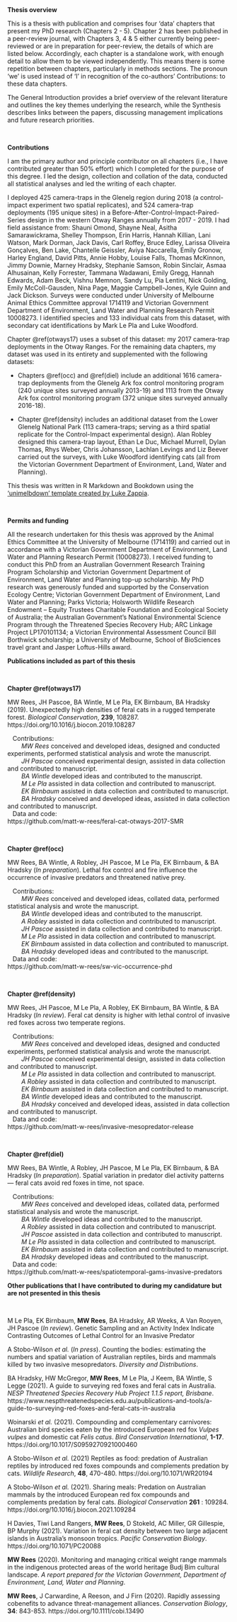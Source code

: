 $~$

**Thesis overview**

This is a thesis with publication and comprises four 'data' chapters that present my PhD research (Chapters 2 - 5). Chapter 2 has been published in a peer-review journal, with Chapters 3, 4 & 5 either currently being peer-reviewed or are in preparation for peer-review, the details of which are listed below. Accordingly, each chapter is a standalone work, with enough detail to allow them to be viewed independently. This means there is some repetition between chapters, particularly in methods sections. The pronoun ‘we’ is used instead of ‘I’ in recognition of the co-authors’ Contributions: to these data chapters. 

The General Introduction provides a brief overview of the relevant literature and outlines the key themes underlying the research, while the Synthesis describes links between the papers, discussing management implications and future research priorities. 

$~$

**Contributions**

I am the primary author and principle contributor on all chapters (i.e., I have contributed greater than 50% effort) which I completed for the purpose of this degree. I led the design, collection and collation of the data, conducted all statistical analyses and led the writing of each chapter. 

I deployed 425 camera-traps in the Glenelg region during 2018 (a control-impact experiment two spatial replicates), and 524 camera-trap deployments (195 unique sites) in a Before-After-Control-Impact-Paired-Series design in the western Otway Ranges annually from 2017 - 2019. I had field assistance from: Shauni Omond, Shayne Neal, Asitha Samarawickrama, Shelley Thompson, Erin Harris, Hannah Killian, Lani Watson, Mark Dorman, Jack Davis, Carl Roffey, Bruce Edley, Larissa Oliveira Gonçalves, Ben Lake, Chantelle Geissler, Aviya Naccarella, Emily Gronow, Harley England, David Pitts, Annie Hobby, Louise Falls, Thomas McKinnon, Jimmy Downie, Marney Hradsky, Stephanie Samson, Robin Sinclair, Asmaa Alhusainan, Kelly Forrester, Tammana Wadawani, Emily Gregg, Hannah Edwards, Adam Beck, Vishnu Memnon, Sandy Lu, Pia Lentini, Nick Golding, Emily McColl-Gausden, Nina Page, Maggie Campbell-Jones, Kyle Quinn and Jack Dickson. Surveys were conducted under University of Melbourne Animal Ethics Committee approval 1714119 and Victorian Government Department of Environment, Land Water and Planning Research Permit 10008273. I identified species and 133 individual cats from this dataset, with secondary cat identifications by Mark Le Pla and Luke Woodford.

Chapter \@ref(otways17) uses a subset of this dataset: my 2017 camera-trap deployments in the Otway Ranges. For the remaining data chapters, my dataset was used in its entirety and supplemented with the following datasets:

+ Chapters \@ref(occ) and \@ref(diel) include an additional 1616 camera-trap deployments from the Glenelg Ark fox control monitoring program (240 unique sites surveyed annually 2013-19) and 1113 from the Otway Ark fox control monitoring program (372 unique sites surveyed annually 2016-18). 

+ Chapter \@ref(density) includes an additional dataset from the Lower Glenelg National Park (113 camera-traps; serving as a third spatial replicate for the Control-Impact experimental design). Alan Robley designed this camera-trap layout, Ethan Le Duc, Michael Murrell, Dylan Thomas, Rhys Weber, Chris Johansson, Lachlan Levings and Liz Beever carried out the surveys, with Luke Woodford identifying cats (all from the Victorian Government Department of Environment, Land, Water and Planning). 

This thesis was written in R Markdown and Bookdown using the ['unimelbdown' template created by Luke Zappia](https://github.com/lazappi/unimelbdown).

$~$

**Permits and funding**

All the research undertaken for this thesis was approved by the Animal Ethics Committee at the University of Melbourne (1714119) and carried out in accordance with a Victorian Government Department of Environment, Land Water and Planning Research Permit (10008273). I received funding to conduct this PhD from an Australian Government Research Training Program Scholarship and Victorian Government Department of Environment, Land Water and Planning top-up scholarship. My PhD research was generously funded and supported by the Conservation Ecology Centre; Victorian Government Department of Environment, Land Water and Planning; Parks Victoria; Holsworth Wildlife Research Endowment – Equity Trustees Charitable Foundation and Ecological Society of Australia; the Australian Government’s National Environmental Science Program through the Threatened Species Recovery Hub; ARC Linkage Project LP170101134; a Victorian Environmental Assessment Council Bill Borthwick scholarship; a University of Melbourne, School of BioSciences travel grant and Jasper Loftus-Hills award.



\newpage

**Publications included as part of this thesis**

$~$

**Chapter \@ref(otways17)**

MW Rees, JH Pascoe, BA Wintle, M Le Pla, EK Birnbaum, BA Hradsky (2019). Unexpectedly high densities of feral cats in a rugged temperate forest. *Biological Conservation*, **239**, 108287. https://doi.org/10.1016/j.biocon.2019.108287

|    Contributions:
|         *MW Rees* conceived and developed ideas, designed and conducted experiments, performed statistical analysis and wrote the manuscript.
|         *JH Pascoe* conceived experimental design, assisted in data collection and contributed to manuscript.
|         *BA Wintle* developed ideas and contributed to the manuscript.
|         *M Le Pla* assisted in data collection and contributed to manuscript.
|         *EK Birnbaum* assisted in data collection and contributed to manuscript.
|         *BA Hradsky* conceived and developed ideas, assisted in data collection and contributed to manuscript.

|    Data and code:
| https://github.com/matt-w-rees/feral-cat-otways-2017-SMR

$~$

**Chapter \@ref(occ)**

MW Rees, BA Wintle, A Robley, JH Pascoe, M Le Pla, EK Birnbaum, & BA Hradsky (*In preparation*). Lethal fox control and fire influence the occurrence of invasive predators and threatened native prey.

|    Contributions:
|         *MW Rees* conceived and developed ideas, collated data, performed statistical analysis and wrote the manuscript.
|         *BA Wintle* developed ideas and contributed to the manuscript.
|         *A Robley* assisted in data collection and contributed to manuscript.
|         *JH Pascoe* assisted in data collection and contributed to manuscript.
|         *M Le Pla* assisted in data collection and contributed to manuscript.
|         *EK Birnbaum* assisted in data collection and contributed to manuscript.
|         *BA Hradsky* developed ideas and contributed to the manuscript.

|    Data and code:
| https://github.com/matt-w-rees/sw-vic-occurrence-phd


$~$

**Chapter \@ref(density)**

MW Rees, JH Pascoe, M Le Pla, A Robley, EK Birnbaum, BA Wintle, & BA Hradsky (*In review*). Feral cat density is higher with lethal control of invasive red foxes across two temperate regions.

|    Contributions:
|         *MW Rees* conceived and developed ideas, designed and conducted experiments, performed statistical analysis and wrote the manuscript.
|         *JH Pascoe* conceived experimental design, assisted in data collection and contributed to manuscript.
|         *M Le Pla* assisted in data collection and contributed to manuscript.
|         *A Robley* assisted in data collection and contributed to manuscript.
|         *EK Birnbaum* assisted in data collection and contributed to manuscript.
|         *BA Wintle* developed ideas and contributed to the manuscript.
|         *BA Hradsky* conceived and developed ideas, assisted in data collection and contributed to manuscript.

|    Data and code:
| https://github.com/matt-w-rees/invasive-mesopredator-release


$~$

**Chapter \@ref(diel)**

MW Rees, BA Wintle, A Robley, JH Pascoe, M Le Pla, EK Birnbaum, & BA Hradsky (*In preparation*). Spatial variation in predator diel activity patterns &mdash; feral cats avoid red foxes in time, not space.

|    Contributions:
|         *MW Rees* conceived and developed ideas, collated data, performed statistical analysis and wrote the manuscript.
|         *BA Wintle* developed ideas and contributed to the manuscript.
|         *A Robley* assisted in data collection and contributed to manuscript.
|         *JH Pascoe* assisted in data collection and contributed to manuscript.
|         *M Le Pla* assisted in data collection and contributed to manuscript.
|         *EK Birnbaum* assisted in data collection and contributed to manuscript.
|         *BA Hradsky* developed ideas and contributed to the manuscript.

|    Data and code:
| https://github.com/matt-w-rees/spatiotemporal-gams-invasive-predators



\newpage

**Other publications that I have contributed to during my candidature but are not presented in this thesis**

$~$

M Le Pla, EK Birnbaum, **MW Rees**, BA Hradsky, AR Weeks, A Van Rooyen, JH Pascoe (*In review*). Genetic Sampling and an Activity Index Indicate Contrasting Outcomes of Lethal Control for an Invasive Predator  

A Stobo-Wilson *et al.* (*In press*). Counting the bodies: estimating the numbers and spatial variation of Australian reptiles, birds and mammals killed by two invasive mesopredators. *Diversity and Distributions*.

BA Hradsky, HW McGregor, **MW Rees**, M Le Pla, J Keem, BA Wintle, S Legge (2021). A guide to surveying red foxes and feral cats in Australia. *NESP Threatened Species Recovery Hub Project 1.1.5 report, Brisbane*.
https://www.nespthreatenedspecies.edu.au/publications-and-tools/a-guide-to-surveying-red-foxes-and-feral-cats-in-australia

Woinarski *et al.* (2021). Compounding and complementary carnivores: Australian bird species eaten by the introduced European red fox *Vulpes vulpes* and domestic cat *Felis catus*. *Bird Conservation International*, **1-17**. https://doi.org/10.1017/S0959270921000460

A Stobo-Wilson *et al.* (2021) Reptiles as food: predation of Australian reptiles by introduced red foxes compounds and complements predation by cats. *Wildlife Research*, **48**, 470-480. https://doi.org/10.1071/WR20194

A Stobo-Wilson *et al.* (2021). Sharing meals: Predation on Australian mammals by the introduced European red fox compounds and complements predation by feral cats. *Biological Conservation* **261** : 109284. https://doi.org/10.1016/j.biocon.2021.109284

H Davies, Tiwi Land Rangers, **MW Rees**, D Stokeld, AC Miller, GR Gillespie, BP Murphy (2021). Variation in feral cat density between two large adjacent islands in Australia’s monsoon tropics. *Pacific Conservation Biology*. https://doi.org/10.1071/PC20088

**MW Rees** (2020). Monitoring and managing critical weight range mammals in the indigenous protected areas of the world heritage Budj Bim cultural landscape. *A report prepared for the Victorian Government, Department of Environment, Land, Water and Planning*.

**MW Rees**, J Carwardine, A Reeson, and J Firn (2020). Rapidly assessing cobenefits to advance threat-management alliances. *Conservation Biology*, **34**: 843-853. https://doi.org/10.1111/cobi.13490

